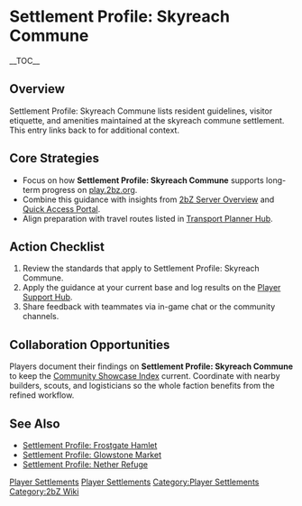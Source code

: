 {{Short description|Settlement Profile: Skyreach Commune lists resident guidelines, visitor etiquette, and amenities maintained at the skyreach commune settlement}}
= Settlement Profile: Skyreach Commune =
{{2bZ Navbox}}
__TOC__

== Overview ==
Settlement Profile: Skyreach Commune lists resident guidelines, visitor etiquette, and
amenities maintained at the skyreach commune settlement. This entry links back to
[[Category:Player Settlements|Player Settlements]] for additional context.

== Core Strategies ==
* Focus on how '''Settlement Profile: Skyreach Commune''' supports long-term progress on [[play.2bz.org]].
* Combine this guidance with insights from [[2bZ Server Overview]] and [[Quick Access Portal]].
* Align preparation with travel routes listed in [[Transport Planner Hub]].

== Action Checklist ==
# Review the [[Category:Player Settlements|Player Settlements]] standards that apply to Settlement Profile: Skyreach Commune.
# Apply the guidance at your current base and log results on the [[Player Support Hub]].
# Share feedback with teammates via in-game chat or the community channels.

== Collaboration Opportunities ==
Players document their findings on '''Settlement Profile: Skyreach Commune''' to keep the
[[Community Showcase Index]] current. Coordinate with nearby builders, scouts, and
logisticians so the whole faction benefits from the refined workflow.

== See Also ==
* [[Settlement Profile: Frostgate Hamlet]]
* [[Settlement Profile: Glowstone Market]]
* [[Settlement Profile: Nether Refuge]]

[[Category:Player Settlements]]
[[Category:2bZ Wiki]]

